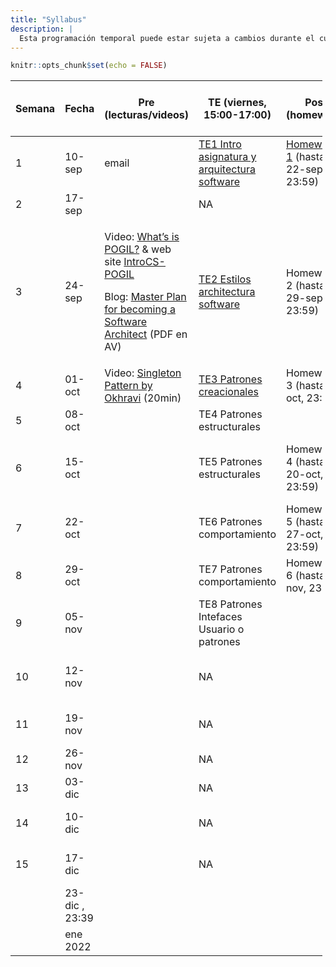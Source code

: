 ```yaml
---
title: "Syllabus"
description: |
  Esta programación temporal puede estar sujeta a cambios durante el curso.
---
```


```r
knitr::opts_chunk$set(echo = FALSE)
```

::: {.l-page}
+--------+----------------+----------------------------------------------------------------------------------------------------------------------------------------------------------------+----------------------------------------------------------+----------------------------------------------+--------------------------------------------------------------------+
| Semana | Fecha          | Pre (lecturas/videos)                                                                                                                                          | TE (viernes, 15:00-17:00)                                | Post (homework)                              | LA/SE (viernes, 17:00-19:00)                                       |
+========+================+================================================================================================================================================================+==========================================================+==============================================+====================================================================+
| 1      | 10-sep         | email                                                                                                                                                          | [TE1 Intro asignatura y arquitectura software](TE1.html) | [Homework 1](HW1.html) (hasta 22-sep, 23:59) | NA                                                                 |
+--------+----------------+----------------------------------------------------------------------------------------------------------------------------------------------------------------+----------------------------------------------------------+----------------------------------------------+--------------------------------------------------------------------+
| 2      | 17-sep         |                                                                                                                                                                | NA                                                       |                                              | NA                                                                 |
+--------+----------------+----------------------------------------------------------------------------------------------------------------------------------------------------------------+----------------------------------------------------------+----------------------------------------------+--------------------------------------------------------------------+
| 3      | 24-sep         | Video: [What's is POGIL?](https://pogil.org/about-pogil/what-is-pogil) & web site [IntroCS-POGIL](http://introcspogil.org/)                                    | [TE2 Estilos architectura software](TE2.html)            | Homework 2 (hasta 29-sep, 23:59)             | NA                                                                 |
|        |                |                                                                                                                                                                |                                                          |                                              |                                                                    |
|        |                | Blog: [Master Plan for becoming a Software Architect](https://azeynalli1990.medium.com/master-plan-for-becoming-a-software-architect-be7ba13f0999) (PDF en AV) |                                                          |                                              |                                                                    |
+--------+----------------+----------------------------------------------------------------------------------------------------------------------------------------------------------------+----------------------------------------------------------+----------------------------------------------+--------------------------------------------------------------------+
| 4      | 01-oct         | Video: [Singleton Pattern by Okhravi](https://www.youtube.com/watch?v=hUE_j6q0LTQ) (20min)                                                                     | [TE3 Patrones creacionales](TE3.html)                    | Homework 3 (hasta 6-oct, 23:59)              | **LA1**. Intro entrega \#1 proyecto                                |
+--------+----------------+----------------------------------------------------------------------------------------------------------------------------------------------------------------+----------------------------------------------------------+----------------------------------------------+--------------------------------------------------------------------+
| 5      | 08-oct         |                                                                                                                                                                | TE4 Patrones estructurales                               |                                              | **LA2**                                                            |
+--------+----------------+----------------------------------------------------------------------------------------------------------------------------------------------------------------+----------------------------------------------------------+----------------------------------------------+--------------------------------------------------------------------+
| 6      | 15-oct         |                                                                                                                                                                | TE5 Patrones estructurales                               | Homework 4 (hasta 20-oct, 23:59)             | **LA3**. Intro entrega \#2 proyecto + **fecha límite entrega \#1** |
+--------+----------------+----------------------------------------------------------------------------------------------------------------------------------------------------------------+----------------------------------------------------------+----------------------------------------------+--------------------------------------------------------------------+
| 7      | 22-oct         |                                                                                                                                                                | TE6 Patrones comportamiento                              | Homework 5 (hasta 27-oct, 23:59)             | SE1. Arquitectura Software                                         |
+--------+----------------+----------------------------------------------------------------------------------------------------------------------------------------------------------------+----------------------------------------------------------+----------------------------------------------+--------------------------------------------------------------------+
| 8      | 29-oct         |                                                                                                                                                                | TE7 Patrones comportamiento                              | Homework 6 (hasta 3-nov, 23:59)              | **LA4**                                                            |
+--------+----------------+----------------------------------------------------------------------------------------------------------------------------------------------------------------+----------------------------------------------------------+----------------------------------------------+--------------------------------------------------------------------+
| 9      | 05-nov         |                                                                                                                                                                | TE8 Patrones Intefaces Usuario o patrones                |                                              | **LA5**                                                            |
+--------+----------------+----------------------------------------------------------------------------------------------------------------------------------------------------------------+----------------------------------------------------------+----------------------------------------------+--------------------------------------------------------------------+
| 10     | 12-nov         |                                                                                                                                                                | NA                                                       |                                              | **LA6**. Intro entrega \#3 + **fecha límite entrega \#2**          |
+--------+----------------+----------------------------------------------------------------------------------------------------------------------------------------------------------------+----------------------------------------------------------+----------------------------------------------+--------------------------------------------------------------------+
| 11     | 19-nov         |                                                                                                                                                                | NA                                                       |                                              | SE2 Interfaces Usuario                                             |
+--------+----------------+----------------------------------------------------------------------------------------------------------------------------------------------------------------+----------------------------------------------------------+----------------------------------------------+--------------------------------------------------------------------+
| 12     | 26-nov         |                                                                                                                                                                | NA                                                       |                                              | **LA7**                                                            |
+--------+----------------+----------------------------------------------------------------------------------------------------------------------------------------------------------------+----------------------------------------------------------+----------------------------------------------+--------------------------------------------------------------------+
| 13     | 03-dic         |                                                                                                                                                                | NA                                                       |                                              | **LA8**                                                            |
+--------+----------------+----------------------------------------------------------------------------------------------------------------------------------------------------------------+----------------------------------------------------------+----------------------------------------------+--------------------------------------------------------------------+
| 14     | 10-dic         |                                                                                                                                                                | NA                                                       |                                              | SE3 Interfaces Usuario                                             |
+--------+----------------+----------------------------------------------------------------------------------------------------------------------------------------------------------------+----------------------------------------------------------+----------------------------------------------+--------------------------------------------------------------------+
| 15     | 17-dic         |                                                                                                                                                                | NA                                                       |                                              | SE4 Ensayo presentación proyecto                                   |
+--------+----------------+----------------------------------------------------------------------------------------------------------------------------------------------------------------+----------------------------------------------------------+----------------------------------------------+--------------------------------------------------------------------+
|        | 23-dic , 23:39 |                                                                                                                                                                |                                                          |                                              | **Fecha límite entrega \#3**                                       |
+--------+----------------+----------------------------------------------------------------------------------------------------------------------------------------------------------------+----------------------------------------------------------+----------------------------------------------+--------------------------------------------------------------------+
|        | ene 2022       |                                                                                                                                                                |                                                          |                                              | **Presentación proyecto**                                          |
+--------+----------------+----------------------------------------------------------------------------------------------------------------------------------------------------------------+----------------------------------------------------------+----------------------------------------------+--------------------------------------------------------------------+
:::
